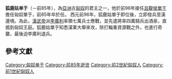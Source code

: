 {{unreferenced|time=2016-10-03T03:36:46+00:00}}
{{noteTA
|1=zh-hans:单于; zh-hant:單于;
}}
'''狐鹿姑单于'''（－前85年），為[[亞洲|亞洲]]古[[匈奴|匈奴]]的君主之一，他於前96年接任[[且鞮侯單于|且鞮侯單于]]擔任匈奴單于，前85年卒於任。
西元前96年，狐鹿姑單于即位後，立即發兵至漢邊境。為此，[[漢武帝|漢武帝]]派[[李廣利|李廣利]]率領七萬兵士應戰，並先遣將率四萬騎兵出酒泉，直搗到匈奴王庭。狐鹿姑單于知悉漢軍大舉來攻，除打輜重資源戰之外，也進行奇襲，最後迫李廣利退兵。

==參考文獻==
{{start box}}
{{s-before|父[[且鞮侯單于|且鞮侯單于]]}}
{{s-title|[[匈奴|匈奴]][[單于|單于]]|前96年─前85年}}
{{s-after|子[[壺衍鞮單于|壺衍鞮單于]]}}
{{end box}}
{{匈奴單于}}
[[Category:匈奴单于|Category:匈奴单于]]
[[Category:前85年逝世|Category:前85年逝世]]
[[Category:前2世紀匈奴人|Category:前2世紀匈奴人]]
[[Category:前1世紀匈奴人|Category:前1世紀匈奴人]]